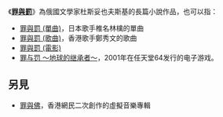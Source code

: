 《'''[[罪與罰|罪與罰]]'''》為俄國文學家杜斯妥也夫斯基的長篇小說作品，也可以指：
* [[罪與罰_(單曲)|罪與罰 (單曲)]]，日本歌手椎名林檎的單曲
* [[罪與罰_(歌曲)|罪與罰 (歌曲)]]，香港歌手鄭秀文的歌曲
* [[罪與罰_(電影)|罪與罰 (電影)]]
* [[罪与罚_～地球的继承者～|罪与罚 ～地球的继承者～]]，2001年在任天堂64发行的电子游戏。

== 另見 ==

* [[罪與佛|罪與佛]]，香港網民二次創作的虛擬音樂專輯

{{消歧義|cat=三字作品消歧义}}